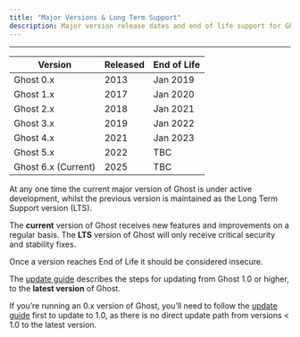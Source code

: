 ```yaml
---
title: "Major Versions & Long Term Support"
description: Major version release dates and end of life support for Ghost.
---
```


***

| Version             | Released | End of Life |
| ------------------- | -------- | ----------- |
| Ghost 0.x           | 2013     | Jan 2019    |
| Ghost 1.x           | 2017     | Jan 2020    |
| Ghost 2.x           | 2018     | Jan 2021    |
| Ghost 3.x           | 2019     | Jan 2022    |
| Ghost 4.x           | 2021     | Jan 2023    |
| Ghost 5.x           | 2022     | TBC         |
| Ghost 6.x (Current) | 2025     | TBC         |

At any one time the current major version of Ghost is under active development, whilst the previous version is maintained as the Long Term Support version (LTS).

The **current** version of Ghost receives new features and improvements on a regular basis. The **LTS** version of Ghost will only receive critical security and stability fixes.

Once a version reaches End of Life it should be considered insecure.

The [update guide](/update/) describes the steps for updating from Ghost 1.0 or higher, to the **latest version** of Ghost.

If you’re running an 0.x version of Ghost, you’ll need to follow the [update guide](/faq/update-0x/) first to update to 1.0, as there is no direct update path from versions \< 1.0 to the latest version.
